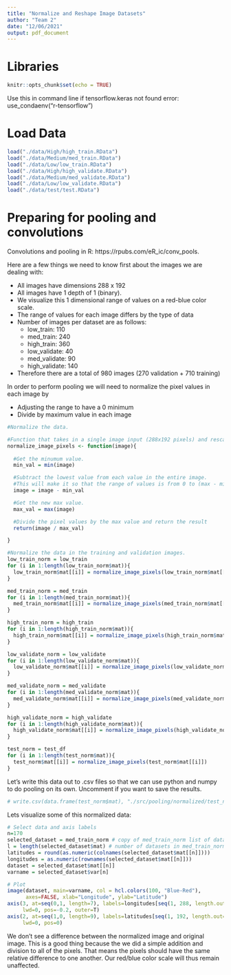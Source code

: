 ```yaml
---
title: "Normalize and Reshape Image Datasets"
author: "Team 2"
date: "12/06/2021"
output: pdf_document
---
```


# Libraries
```r
knitr::opts_chunk$set(echo = TRUE)
```

Use this in command line if tensorflow.keras not found error: use_condaenv("r-tensorflow")

# Load Data
```r
load("./data/High/high_train.RData")
load("./data/Medium/med_train.RData")
load("./data/Low/low_train.RData")
load("./data/High/high_validate.RData")
load("./data/Medium/med_validate.RData")
load("./data/Low/low_validate.RData")
load("./data/test/test.RData")
```

# Preparing for pooling and convolutions

Convolutions and pooling in R: https://rpubs.com/eR_ic/conv_pools.

Here are a few things we need to know first about the images we are dealing with:

  - All images have dimensions 288 x 192
  - All images  have 1 depth of 1 (binary).
  - We visualize this 1 dimensional range of values on a red-blue color scale.
  - The range of values for each image differs by the type of data
  - Number of images per dataset are as follows:
    - low_train: 110
    - med_train: 240
    - high_train: 360
    - low_validate: 40
    - med_validate: 90
    - high_validate: 140
  - Therefore there are a total of 980 images (270 validation + 710 training)

In order to perform pooling we will need to normalize the pixel values in each image by

   - Adjusting the range to have a 0 minimum
   - Divide by maximum value in each image

```r
#Normalize the data.

#Function that takes in a single image input (288x192 pixels) and rescales pixels to go 0 to max-min and normalizes them dividing by max-min.
normalize_image_pixels <- function(image){
  
  #Get the minumum value.
  min_val = min(image)

  #Subtract the lowest value from each value in the entire image.
  #This will make it so that the range of values is from 0 to (max - min).
  image = image - min_val

  #Get the new max value.
  max_val = max(image)

  #Divide the pixel values by the max value and return the result
  return(image / max_val)

}

#Normalize the data in the training and validation images. 
low_train_norm = low_train
for (i in 1:length(low_train_norm$mat)){
  low_train_norm$mat[[i]] = normalize_image_pixels(low_train_norm$mat[[i]])
}

med_train_norm = med_train
for (i in 1:length(med_train_norm$mat)){
  med_train_norm$mat[[i]] = normalize_image_pixels(med_train_norm$mat[[i]])
}

high_train_norm = high_train
for (i in 1:length(high_train_norm$mat)){
  high_train_norm$mat[[i]] = normalize_image_pixels(high_train_norm$mat[[i]])
}

low_validate_norm = low_validate
for (i in 1:length(low_validate_norm$mat)){
  low_validate_norm$mat[[i]] = normalize_image_pixels(low_validate_norm$mat[[i]])
}

med_validate_norm = med_validate
for (i in 1:length(med_validate_norm$mat)){
  med_validate_norm$mat[[i]] = normalize_image_pixels(med_validate_norm$mat[[i]])
}

high_validate_norm = high_validate
for (i in 1:length(high_validate_norm$mat)){
  high_validate_norm$mat[[i]] = normalize_image_pixels(high_validate_norm$mat[[i]])
}

test_norm = test_df
for (i in 1:length(test_norm$mat)){
  test_norm$mat[[i]] = normalize_image_pixels(test_norm$mat[[i]])
}

```

Let's write this data out to .csv files so that we can use python and numpy to do pooling on its own. Uncomment if you want to save the results.

```r
# write.csv(data.frame(test_norm$mat), "./src/pooling/normalized/test_norm.csv")
```


Lets visualize some of this normalized data:

```r
# Select data and axis labels
n=170
selected_dataset = med_train_norm # copy of med_train_norm list of datasets
l = length(selected_dataset$mat) # number of datasets in med_train_norm
latitudes = round(as.numeric(colnames(selected_dataset$mat[[n]])))
longitudes = as.numeric(rownames(selected_dataset$mat[[n]]))
dataset = selected_dataset$mat[[n]] 
varname = selected_dataset$var[n]

# Plot
image(dataset, main=varname, col = hcl.colors(100, "Blue-Red"),
      axes=FALSE, xlab="Longitude", ylab="Latitude")
axis(3, at=seq(0,1, length=7), labels=longitudes[seq(1, 288, length.out=7)],
     lwd=0, pos=-0.2, outer=T)
axis(2, at=seq(1,0, length=9), labels=latitudes[seq(1, 192, length.out=9)],
     lwd=0, pos=0)
```

We don't see a difference between the normalized image and original image. 
This is a good thing because the we did a simple addition and division to all of the pixels.
That means the pixels should have the same relative difference to one another.
Our red/blue color scale will thus remain unaffected.